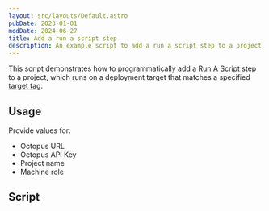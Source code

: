 ```yaml
---
layout: src/layouts/Default.astro
pubDate: 2023-01-01
modDate: 2024-06-27
title: Add a run a script step
description: An example script to add a run a script step to a project.
---
```


This script demonstrates how to programmatically add a [Run A Script](/docs/deployments/custom-scripts/run-a-script-step) step to a project, which runs on a deployment target that matches a specified [target tag](/docs/infrastructure/deployment-targets/target-tags).

## Usage

Provide values for:

- Octopus URL
- Octopus API Key
- Project name
- Machine role

## Script

<CreateScriptStepScripts />
